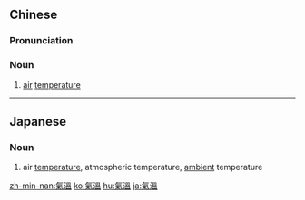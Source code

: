 {{also|气温}}
==Chinese==
{{zh-forms|s=气温}}

===Pronunciation===
{{zh-pron
|m=qìwēn
|c=hei3 wan1
|mn=khì-un
|cat=n
}}

===Noun===
{{zh-noun}}

# [[air]] [[temperature]]

{{zh-cat|Elementary}}

----

==Japanese==
{{ja-kanjitab|き|おん|yomi=o}}

===Noun===
{{ja-noun|きおん|shin=気温}}

# air [[temperature]], atmospheric temperature, [[ambient]] temperature

[[zh-min-nan:氣溫]]
[[ko:氣溫]]
[[hu:氣溫]]
[[ja:氣溫]]